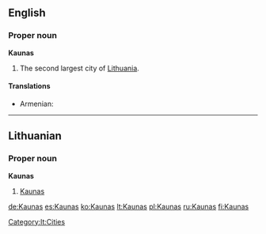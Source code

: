 ==English==
{{wikipedia}}
===Proper noun===
'''Kaunas'''

# The second largest city of [[Lithuania]].

====Translations====
{{trans-top|city}}
* Armenian: {{t-|hy|Կաունաս|tr=Kaunas|sc=Armn|xs=Armenian}}
{{trans-mid}}
{{trans-bottom}}

----

==Lithuanian==

===Proper noun===
'''Kaunas'''

# [[Kaunas#English|Kaunas]]

[[Category:lt:Cities]]

[[de:Kaunas]]
[[es:Kaunas]]
[[ko:Kaunas]]
[[lt:Kaunas]]
[[pl:Kaunas]]
[[ru:Kaunas]]
[[fi:Kaunas]]